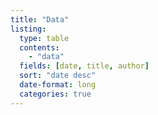 ```yaml
---
title: "Data"
listing: 
  type: table
  contents: 
    - "data"
  fields: [date, title, author]  
  sort: "date desc"
  date-format: long
  categories: true
---
```

